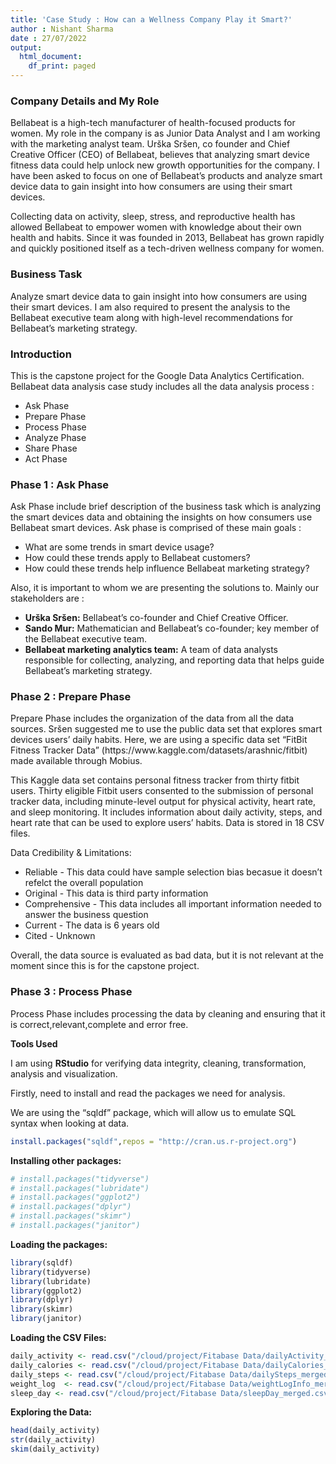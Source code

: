 ```yaml
---
title: 'Case Study : How can a Wellness Company Play it Smart?'
author : Nishant Sharma
date : 27/07/2022
output:
  html_document:
    df_print: paged
---
```

### Company Details and My Role

Bellabeat is a high-tech manufacturer of health-focused products for women. My role in the company is as Junior Data Analyst and I am working with the marketing analyst team. Urška Sršen, co founder and Chief Creative Officer (CEO) of Bellabeat, believes that analyzing smart device fitness data could help unlock new growth opportunities for the company. I have been asked to focus on one of Bellabeat’s products and analyze smart device data to gain insight into how consumers are using their smart devices.

Collecting data on activity, sleep, stress, and reproductive health has allowed Bellabeat to empower women with knowledge about their own health and habits. Since it was founded in 2013, Bellabeat has grown rapidly and quickly positioned itself as a tech-driven wellness company for women.

### Business Task 

Analyze smart device data to gain insight into how consumers are using their smart devices. I am also required to present the  analysis to the Bellabeat executive team along with high-level recommendations for Bellabeat’s marketing strategy.

### Introduction 

This is the capstone project for the Google Data Analytics Certification. Bellabeat data analysis case study includes all the data analysis process : 

  * Ask Phase
  * Prepare Phase
  * Process Phase
  * Analyze Phase
  * Share Phase
  * Act Phase
  
### Phase 1 : **Ask Phase**

Ask Phase include brief description of the business task which is analyzing the smart devices data and obtaining the insights on how consumers use Bellabeat smart devices. Ask phase is comprised of these main goals :

  * What are some trends in smart device usage?
  * How could these trends apply to Bellabeat customers?
  * How could these trends help influence Bellabeat marketing strategy?

Also, it is important to whom we are presenting the solutions to. Mainly our stakeholders are :

  * **Urška Sršen:** Bellabeat’s co-founder and Chief Creative Officer.
  * **Sando Mur:** Mathematician and Bellabeat’s co-founder; key member of the Bellabeat executive team.
  * **Bellabeat marketing analytics team:** A team of data analysts responsible for collecting, analyzing, and reporting data that helps guide Bellabeat’s marketing strategy.
  
### Phase 2 : **Prepare Phase**

Prepare Phase includes the organization of the data from all the data sources. Sršen suggested me to use the public data set that explores smart devices users' daily habits. Here, we are using a specific data set "FitBit Fitness Tracker Data"  (https://www.kaggle.com/datasets/arashnic/fitbit) made available through Mobius.

This Kaggle data set contains personal fitness tracker from thirty fitbit users. Thirty eligible Fitbit users consented to the submission of personal tracker data, including minute-level output for physical activity, heart rate, and sleep monitoring. It includes information about daily activity, steps, and heart rate that can be used to explore users’ habits. Data is stored in 18 CSV files. 

Data Credibility & Limitations:

  * Reliable - This data could have sample selection bias becasue it doesn't refelct the overall population
  * Original - This data is third party information
  * Comprehensive - This data includes all important information needed to answer the business question
  * Current - The data is 6 years old
  * Cited - Unknown

Overall, the data source is evaluated as bad data, but it is not relevant at the moment since this is for the capstone project. 

### Phase 3 : **Process Phase**

Process Phase includes processing the data by cleaning and ensuring that it is correct,relevant,complete and error free.

**Tools Used**

I am using **RStudio** for verifying data integrity, cleaning, transformation, analysis and visualization.

Firstly, need to install and read the packages we need for analysis.

We are using the "sqldf" package, which will allow us to emulate SQL syntax when looking at data.

```r
install.packages("sqldf",repos = "http://cran.us.r-project.org")
```

**Installing other packages:**

```r
# install.packages("tidyverse")
# install.packages("lubridate")
# install.packages("ggplot2")
# install.packages("dplyr")
# install.packages("skimr")
# install.packages("janitor")
```

**Loading the packages:** 

```r
library(sqldf)
library(tidyverse)
library(lubridate)
library(ggplot2)
library(dplyr)
library(skimr)
library(janitor)
```

**Loading the CSV Files:**
```r

daily_activity <- read.csv("/cloud/project/Fitabase Data/dailyActivity_merged.csv")
daily_calories <- read.csv("/cloud/project/Fitabase Data/dailyCalories_merged.csv")
daily_steps <- read.csv("/cloud/project/Fitabase Data/dailySteps_merged.csv")
weight_log  <- read.csv("/cloud/project/Fitabase Data/weightLogInfo_merged.csv")
sleep_day <- read.csv("/cloud/project/Fitabase Data/sleepDay_merged.csv")

```

**Exploring the Data:**


```r
head(daily_activity)
str(daily_activity)
skim(daily_activity)
```
